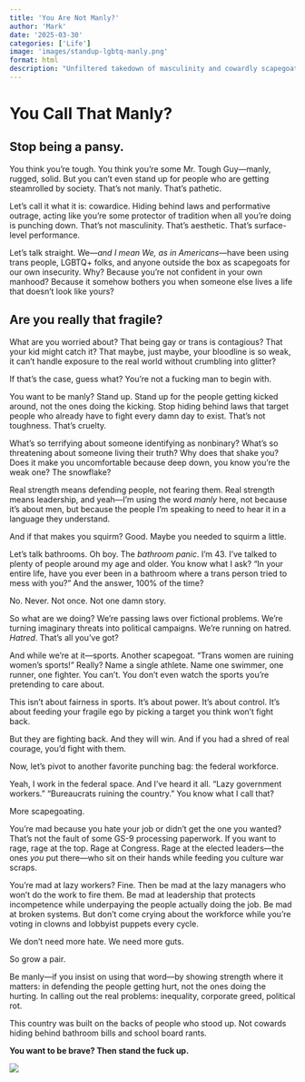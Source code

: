 ```yaml
---
title: 'You Are Not Manly?'
author: 'Mark'
date: '2025-03-30'
categories: ['Life']
image: 'images/standup-lgbtq-manly.png'
format: html
description: "Unfiltered takedown of masculinity and cowardly scapegoating in American culture. It calls out those who claim to be “tough” or “manly” while targeting marginalized groups like the LGBTQ+ community and government workers instead of standing up for justice. The central message: true strength isn’t about dominance—it’s about defending the vulnerable and calling out real power structures."
---
```


# **You Call That Manly?**

## Stop being a pansy.

You think you’re tough. You think you’re some Mr. Tough Guy—manly, rugged, solid. But you can’t even stand up for people who are getting steamrolled by society. That’s not manly. That’s pathetic.

Let’s call it what it is: cowardice. Hiding behind laws and performative outrage, acting like you’re some protector of tradition when all you’re doing is punching down. That’s not masculinity. That’s aesthetic. That’s surface-level performance.

Let’s talk straight. We—*and I mean We, as in Americans*—have been using trans people, LGBTQ+ folks, and anyone outside the box as scapegoats for our own insecurity. Why? Because you’re not confident in your own manhood? Because it somehow bothers you when someone else lives a life that doesn’t look like yours?

## Are you really that fragile?

What are you worried about? That being gay or trans is contagious? That your kid might catch it? That maybe, just maybe, your bloodline is so weak, it can’t handle exposure to the real world without crumbling into glitter?

If that’s the case, guess what? You’re not a fucking man to begin with.

You want to be manly? Stand up. Stand up for the people getting kicked around, not the ones doing the kicking. Stop hiding behind laws that target people who already have to fight every damn day to exist. That’s not toughness. That’s cruelty.

What’s so terrifying about someone identifying as nonbinary? What’s so threatening about someone living their truth? Why does that shake you? Does it make you uncomfortable because deep down, you know you’re the weak one? The snowflake?

Real strength means defending people, not fearing them. Real strength means leadership, and yeah—I’m using the word *manly* here, not because it’s about men, but because the people I’m speaking to need to hear it in a language they understand.

And if that makes you squirm? Good. Maybe you needed to squirm a little.

Let’s talk bathrooms. Oh boy. The *bathroom panic*. I’m 43. I’ve talked to plenty of people around my age and older. You know what I ask? “In your entire life, have you ever been in a bathroom where a trans person tried to mess with you?” And the answer, 100% of the time?

No. Never. Not once. Not one damn story.

So what are we doing? We’re passing laws over fictional problems. We’re turning imaginary threats into political campaigns. We’re running on hatred. *Hatred*. That’s all you’ve got?

And while we’re at it—sports. Another scapegoat. “Trans women are ruining women’s sports!” Really? Name a single athlete. Name one swimmer, one runner, one fighter. You can’t. You don’t even watch the sports you’re pretending to care about.

This isn’t about fairness in sports. It’s about power. It’s about control. It’s about feeding your fragile ego by picking a target you think won’t fight back.

But they are fighting back. And they will win. And if you had a shred of real courage, you’d fight with them.

Now, let’s pivot to another favorite punching bag: the federal workforce.

Yeah, I work in the federal space. And I’ve heard it all. “Lazy government workers.” “Bureaucrats ruining the country.” You know what I call that?

More scapegoating.

You’re mad because you hate your job or didn’t get the one you wanted? That’s not the fault of some GS-9 processing paperwork. If you want to rage, rage at the top. Rage at Congress. Rage at the elected leaders—the ones *you* put there—who sit on their hands while feeding you culture war scraps.

You’re mad at lazy workers? Fine. Then be mad at the lazy managers who won’t do the work to fire them. Be mad at leadership that protects incompetence while underpaying the people actually doing the job. Be mad at broken systems. But don’t come crying about the workforce while you’re voting in clowns and lobbyist puppets every cycle.

We don’t need more hate. We need more guts.

So grow a pair.

Be manly—if you insist on using that word—by showing strength where it matters: in defending the people getting hurt, not the ones doing the hurting. In calling out the real problems: inequality, corporate greed, political rot.

This country was built on the backs of people who stood up. Not cowards hiding behind bathroom bills and school board rants.

**You want to be brave? Then stand the fuck up.**

![](images/standup-lgbtq-manly.png)
